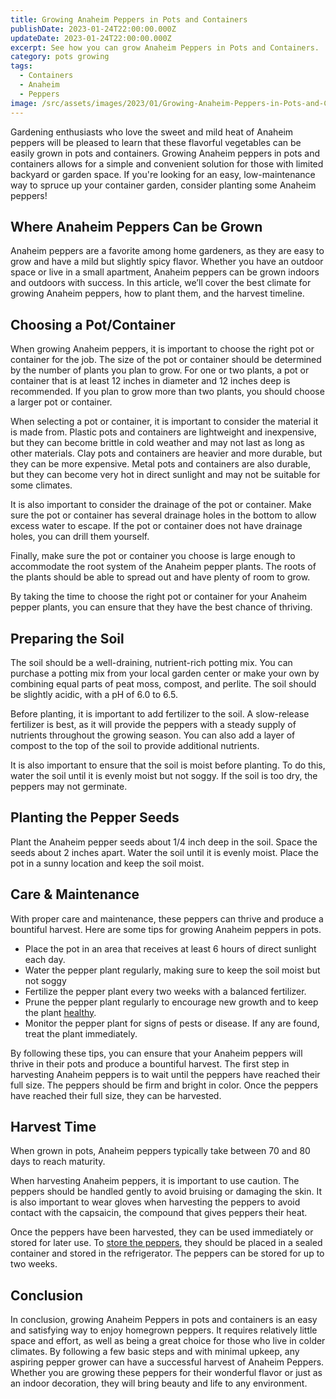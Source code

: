 ```yaml
---
title: Growing Anaheim Peppers in Pots and Containers
publishDate: 2023-01-24T22:00:00.000Z
updateDate: 2023-01-24T22:00:00.000Z
excerpt: See how you can grow Anaheim Peppers in Pots and Containers.
category: pots growing
tags:
  - Containers
  - Anaheim
  - Peppers
image: /src/assets/images/2023/01/Growing-Anaheim-Peppers-in-Pots-and-Containers.jpeg
---
```


Gardening enthusiasts who love the sweet and mild heat of Anaheim peppers will be pleased to learn that these flavorful vegetables can be easily grown in pots and containers. Growing Anaheim peppers in pots and containers allows for a simple and convenient solution for those with limited backyard or garden space. If you're looking for an easy, low-maintenance way to spruce up your container garden, consider planting some Anaheim peppers!

## Where Anaheim Peppers Can be Grown

Anaheim peppers are a favorite among home gardeners, as they are easy to grow and have a mild but slightly spicy flavor. Whether you have an outdoor space or live in a small apartment, Anaheim peppers can be grown indoors and outdoors with success. In this article, we’ll cover the best climate for growing Anaheim peppers, how to plant them, and the harvest timeline.

## Choosing a Pot/Container

When growing Anaheim peppers, it is important to choose the right pot or container for the job. The size of the pot or container should be determined by the number of plants you plan to grow. For one or two plants, a pot or container that is at least 12 inches in diameter and 12 inches deep is recommended. If you plan to grow more than two plants, you should choose a larger pot or container.

When selecting a pot or container, it is important to consider the material it is made from. Plastic pots and containers are lightweight and inexpensive, but they can become brittle in cold weather and may not last as long as other materials. Clay pots and containers are heavier and more durable, but they can be more expensive. Metal pots and containers are also durable, but they can become very hot in direct sunlight and may not be suitable for some climates.

It is also important to consider the drainage of the pot or container. Make sure the pot or container has several drainage holes in the bottom to allow excess water to escape. If the pot or container does not have drainage holes, you can drill them yourself.

Finally, make sure the pot or container you choose is large enough to accommodate the root system of the Anaheim pepper plants. The roots of the plants should be able to spread out and have plenty of room to grow.

By taking the time to choose the right pot or container for your Anaheim pepper plants, you can ensure that they have the best chance of thriving.

## Preparing the Soil

The soil should be a well-draining, nutrient-rich potting mix. You can purchase a potting mix from your local garden center or make your own by combining equal parts of peat moss, compost, and perlite. The soil should be slightly acidic, with a pH of 6.0 to 6.5.

Before planting, it is important to add fertilizer to the soil. A slow-release fertilizer is best, as it will provide the peppers with a steady supply of nutrients throughout the growing season. You can also add a layer of compost to the top of the soil to provide additional nutrients.

It is also important to ensure that the soil is moist before planting. To do this, water the soil until it is evenly moist but not soggy. If the soil is too dry, the peppers may not germinate.

## Planting the Pepper Seeds

Plant the Anaheim pepper seeds about 1/4 inch deep in the soil. Space the seeds about 2 inches apart. Water the soil until it is evenly moist. Place the pot in a sunny location and keep the soil moist.

## Care & Maintenance

With proper care and maintenance, these peppers can thrive and produce a bountiful harvest. Here are some tips for growing Anaheim peppers in pots.

* Place the pot in an area that receives at least 6 hours of direct sunlight each day.
* Water the pepper plant regularly, making sure to keep the soil moist but not soggy
* Fertilize the pepper plant every two weeks with a balanced fertilizer.
* Prune the pepper plant regularly to encourage new growth and to keep the plant [healthy](https://veggiesville.com/can-anaheim-peppers-hurt-you/).
* Monitor the pepper plant for signs of pests or disease. If any are found, treat the plant immediately.

By following these tips, you can ensure that your Anaheim peppers will thrive in their pots and produce a bountiful harvest. The first step in harvesting Anaheim peppers is to wait until the peppers have reached their full size. The peppers should be firm and bright in color. Once the peppers have reached their full size, they can be harvested.

## Harvest Time

When grown in pots, Anaheim peppers typically take between 70 and 80 days to reach maturity.

When harvesting Anaheim peppers, it is important to use caution. The peppers should be handled gently to avoid bruising or damaging the skin. It is also important to wear gloves when harvesting the peppers to avoid contact with the capsaicin, the compound that gives peppers their heat.

Once the peppers have been harvested, they can be used immediately or stored for later use. To [store the peppers](https://veggiesville.com/how-to-preserve-anaheim-peppers/), they should be placed in a sealed container and stored in the refrigerator. The peppers can be stored for up to two weeks.

## Conclusion

In conclusion, growing Anaheim Peppers in pots and containers is an easy and satisfying way to enjoy homegrown peppers. It requires relatively little space and effort, as well as being a great choice for those who live in colder climates. By following a few basic steps and with minimal upkeep, any aspiring pepper grower can have a successful harvest of Anaheim Peppers. Whether you are growing these peppers for their wonderful flavor or just as an indoor decoration, they will bring beauty and life to any environment.
